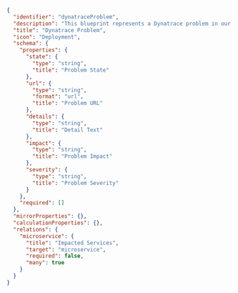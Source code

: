 ```json showLineNumbers
{
  "identifier": "dynatraceProblem",
  "description": "This blueprint represents a Dynatrace problem in our software catalog",
  "title": "Dynatrace Problem",
  "icon": "Deployment",
  "schema": {
    "properties": {
      "state": {
        "type": "string",
        "title": "Problem State"
      },
      "url": {
        "type": "string",
        "format": "url",
        "title": "Problem URL"
      },
      "details": {
        "type": "string",
        "title": "Detail Text"
      },
      "impact": {
        "type": "string",
        "title": "Problem Impact"
      },
      "severity": {
        "type": "string",
        "title": "Problem Severity"
      }
    },
    "required": []
  },
  "mirrorProperties": {},
  "calculationProperties": {},
  "relations": {
    "microservice": {
      "title": "Impacted Services",
      "target": "microservice",
      "required": false,
      "many": true
    }
  }
}
```
